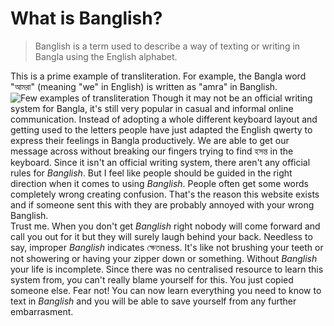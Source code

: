 # What is Banglish?
> Banglish is a term used to describe a way of texting or writing in Bangla using the English alphabet.

This is a prime example of transliteration. For example, the Bangla word "আমরা" (meaning "we" in English) is written as "amra" in Banglish. 
![Few examples of transliteration](/Slide%2016_9%20-%201%20(1).png)
Though it may not be an official writing system for Bangla, it's still very popular in casual and informal online communication. Instead of adopting a whole different keyboard layout and getting used to the letters people have just adapted the English qwerty to express their feelings in Bangla productively. We are able to get our message across without breaking our fingers trying to find হসন্ত in the keyboard. Since it isn't an official writing system, there aren't any official rules for *Banglish*. But I feel like people should be guided in the right direction when it comes to using *Banglish*. People often get some words completely wrong creating confusion. That's the reason this website exists and if someone sent this with they are probably annoyed with your wrong Banglish.\
Trust me. When you don't get *Banglish* right nobody will come forward and call you out for it but they will surely laugh behind your back. Needless to say, improper *Banglish* indicates ক্ষেতness. It's like not brushing your teeth or not showering or having your zipper down or something. Without *Banglish* your life is incomplete. Since there was no centralised resource to learn this system from, you can't really blame yourself for this. You just copied someone else. Fear not! You can now learn everything you need to know to text in *Banglish* and you will be able to save yourself from any further embarrasment. 


